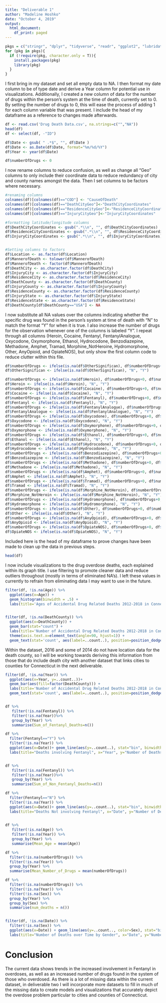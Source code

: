 ```yaml
---
title: "Deliverable 1"
author: "Madeline Hoshko"
date: "October 4, 2019"
output:
  html_document:
    df_print: paged
---
```



```r
pkgs = c("stringr", "dplyr", "tidyverse", "readr", "ggplot2", "lubridate")
for (pkg in pkgs){
  if (!require(pkg, character.only = T)){
    install.packages(pkg)
    library(pkg)
  }
}

```

I first bring in my dataset and set all empty data to NA. I then format my date column to be of type date and derive a Year column for potential use in visualizations. Additionally, I created a new column of data for the number of drugs within the person's system at the time of death, currently set to 0. By setting the number of drugs to 0, this will ease the process of adding 1 for each column variable that was present. I include the head of my dataframe as a reference to changes made afterwards.
```r
df <- read.csv('Drug Death Data.csv', na.strings=c("","NA"))
head(df)
df <- select(df, -"ID")

df$Date <- gsub( " .*$", "", df$Date )
df$Date <- as.Date(df$Date, format="%m/%d/%Y")
df$Year <- year(df$Date)

df$numberOfDrugs <- 0
```


I now rename columns to reduce confusion, as well as change all "Geo" columns to only include their coordinate data to reduce redundancy of city and county names amongst the data. Then I set columns to be factors where necessary.
```r
#renaming columns
colnames(df)[colnames(df)=="COD"] <- "CauseOfDeath"
colnames(df)[colnames(df)=="DeathCityGeo"]<-"DeathCityCoordinates"
colnames(df)[colnames(df)=="ResidenceCityGeo"]<-"ResidenceCityCoordinates"
colnames(df)[colnames(df)=="InjuryCityGeo"]<-"InjuryCityCoordinates"

#formatting latitude/longitude columns
df$DeathCityCoordinates <- gsub(".*\\n", "", df$DeathCityCoordinates)
df$ResidenceCityCoordinates <- gsub(".*\\n", "", df$ResidenceCityCoordinates)
df$InjuryCityCoordinates <- gsub(".*\\n", "", df$InjuryCityCoordinates)


#Setting columns to factors
df$Location <- as.factor(df$Location)
df$MannerofDeath <- tolower(df$MannerofDeath)
df$MannerofDeath <- factor(df$MannerofDeath)
df$DeathCity <- as.character.factor(df$DeathCity)
df$InjuryCity <- as.character.factor(df$InjuryCity)
df$ResidenceCity <- as.character.factor(df$ResidenceCity)
df$DeathCounty <- as.character.factor(df$DeathCounty)
df$InjuryCounty <- as.character.factor(df$InjuryCounty)
df$ResidenceCounty <- as.character.factor(df$ResidenceCounty)
df$InjuryState <- as.character.factor(df$InjuryState)
df$ResidenceState <- as.character.factor(df$ResidenceState)
df$DeathCounty[df$DeathCounty=="USA"] <- NA
```

I now substitute all NA values over the columns indicating whether the specific drug was found in the person's system at time of death with "N" to match the format "Y" for when it is true. I also increase the number of drugs for the observation whenever one of the columns is labeled "Y". I repeat through all columns (Heroin, Cocaine, Fentanyl, FentanylAnalogue, Oxycodone, Oxymorphone, Ethanol, Hydrocodone, Benzodiazepine, Methadone, Amphet, Tramad, Morphine_NotHeroine, Hydromorphone, Other, AnyOpioid, and OpiateNOS), but only show the first column code to reduce clutter within this file. 
```r

df$numberOfDrugs <- ifelse(is.na(df$OtherSignifican), df$numberOfDrugs+0, df$numberOfDrugs+1)
df$OtherSignifican <- ifelse(is.na(df$OtherSignifican), "N", "Y")
```


```r
df$numberOfDrugs <- ifelse(is.na(df$Heroin), df$numberOfDrugs+0, df$numberOfDrugs+1)
df$Heroin <- ifelse(is.na(df$Heroin), "N", "Y")
df$numberOfDrugs <- ifelse(is.na(df$Cocaine), df$numberOfDrugs+0, df$numberOfDrugs+1)
df$Cocaine <- ifelse(is.na(df$Cocaine), "N", "Y")
df$numberOfDrugs <- ifelse(is.na(df$Fentanyl), df$numberOfDrugs+0, df$numberOfDrugs+1)
df$Fentanyl <- ifelse(is.na(df$Fentanyl), "N", "Y")
df$numberOfDrugs <- ifelse(is.na(df$FentanylAnalogue), df$numberOfDrugs+0, df$numberOfDrugs+1)
df$FentanylAnalogue <- ifelse(is.na(df$FentanylAnalogue), "N", "Y")
df$numberOfDrugs <- ifelse(is.na(df$Oxycodone), df$numberOfDrugs+0, df$numberOfDrugs+1)
df$Oxycodone <- ifelse(is.na(df$Oxycodone), "N", "Y")
df$numberOfDrugs <- ifelse(is.na(df$Oxymorphone), df$numberOfDrugs+0, df$numberOfDrugs+1)
df$Oxymorphone <- ifelse(is.na(df$Oxymorphone), "N", "Y")
df$numberOfDrugs <- ifelse(is.na(df$Ethanol), df$numberOfDrugs+0, df$numberOfDrugs+1)
df$Ethanol <- ifelse(is.na(df$Ethanol), "N", "Y")
df$numberOfDrugs <- ifelse(is.na(df$Hydrocodone), df$numberOfDrugs+0, df$numberOfDrugs+1)
df$Hydrocodone <- ifelse(is.na(df$Hydrocodone), "N", "Y")
df$numberOfDrugs <- ifelse(is.na(df$Benzodiazepine), df$numberOfDrugs+0, df$numberOfDrugs+1)
df$Benzodiazepine <- ifelse(is.na(df$Benzodiazepine), "N", "Y")
df$numberOfDrugs <- ifelse(is.na(df$Methadone), df$numberOfDrugs+0, df$numberOfDrugs+1)
df$Methadone <- ifelse(is.na(df$Methadone), "N", "Y")
df$numberOfDrugs <- ifelse(is.na(df$Amphet), df$numberOfDrugs+0, df$numberOfDrugs+1)
df$Amphet <- ifelse(is.na(df$Amphet), "N", "Y")
df$numberOfDrugs <- ifelse(is.na(df$Tramad), df$numberOfDrugs+0, df$numberOfDrugs+1)
df$Tramad <- ifelse(is.na(df$Tramad), "N", "Y")
df$numberOfDrugs <- ifelse(is.na(df$Morphine_NotHeroin), df$numberOfDrugs+0, df$numberOfDrugs+1)
df$Morphine_NotHeroin <- ifelse(is.na(df$Morphine_NotHeroin), "N", "Y")
df$numberOfDrugs <- ifelse(is.na(df$Hydromorphone), df$numberOfDrugs+0, df$numberOfDrugs+1)
df$Hydromorphone <- ifelse(is.na(df$Hydromorphone), "N", "Y")
df$numberOfDrugs <- ifelse(is.na(df$Other), df$numberOfDrugs+0, df$numberOfDrugs+1)
df$Other <- ifelse(is.na(df$Other), "N", "Y")
df$numberOfDrugs <- ifelse(is.na(df$AnyOpioid), df$numberOfDrugs+0, df$numberOfDrugs+1)
df$AnyOpioid <- ifelse(is.na(df$AnyOpioid), "N", "Y")
df$numberOfDrugs <- ifelse(is.na(df$OpiateNOS), df$numberOfDrugs+0, df$numberOfDrugs+1)
df$OpiateNOS <- ifelse(is.na(df$OpiateNOS), "N", "Y")

```

Included here is the head of my dataframe to prove changes have been made to clean up the data in previous steps.
```r
head(df)
```

I now include visualizations to the drug overdose deaths, each explained within its graph title. I use filtering to promote cleaner data and reduce outliers throughout (mostly in terms of eliminated NA's). I left these values in currently to refrain from eliminating data I may want to use in the future.
```r
filter(df, !is.na(Age)) %>%
  ggplot(aes(x=Age)) + 
  geom_histogram(binwidth = .5) + 
  labs(title='Ages of Accidental Drug Related Deaths 2012-2018 in Connecticut', x='Age', y='Number of Deaths')


filter(df, !is.na(DeathCounty)) %>% 
  ggplot(aes(x=DeathCounty)) +
  geom_bar(stat="count") + 
  labs(title='Number of Accidental Drug Related Deaths 2012-2018 in Connecticut by County', x='County', y='Number of Deaths') + 
  theme(axis.text.x=element_text(angle=90, hjust=1)) +
  geom_text(stat='count', aes(label=..count..), position=position_dodge(width=0.9), vjust=-0.25)
```


Within the dataset, 2016 and some of 2014 do not have location data for the death county, so I will be working towards deriving this information from those that do include death city with another dataset that links cities to counties for Connecticut in the next deliverable.
```r
filter(df, !is.na(Year)) %>%
  ggplot(aes(x=Year, y=..count..))+
  geom_bar(aes(fill=factor(DeathCounty))) + 
  labs(title='Number of Accidental Drug Related Deaths 2012-2018 in Connecticut by Year', x='Year', y='Number of Deaths') +
  geom_text(stat='count', aes(label=..count..), position=position_dodge(width=0.9), vjust=-0.25)


df %>%
   filter(!is.na(Fentanyl)) %>%
   filter(!is.na(Year))%>%
   group_by(Year) %>%
   summarise(Sum_of_Fentanyl_Deaths=n())

df %>%
  filter(Fentanyl=="Y") %>%
  filter(!is.na(Year)) %>%
  ggplot(aes(x=Date))+ geom_line(aes(y=..count..), stat="bin", binwidth=35)+
  labs(title="Deaths involving Fentanyl", x="Year", y="Number of Deaths") 


df %>%
   filter(!is.na(Fentanyl)) %>%
   filter(!is.na(Year))%>%
   group_by(Year) %>%
   summarise(Sum_of_Non_Fentanyl_Deaths=n())

df %>%
  filter(Fentanyl=="N") %>%
  filter(!is.na(Year)) %>%  
  ggplot(aes(x=Date))+ geom_line(aes(y=..count..), stat="bin", binwidth=25) +
  labs(title="Deaths Not involving Fentanyl", x="Date", y="Number of Deaths")
  

df %>%
   filter(!is.na(Age)) %>%
   filter(!is.na(Year)) %>%
   group_by(Year) %>%
   summarise(Mean_Age = mean(Age))

df %>%
  filter(!is.na(numberOfDrugs)) %>%
  filter(!is.na(Year)) %>%
  group_by(Year) %>%
  summarise(Mean_Number_of_Drugs = mean(numberOfDrugs))

df %>%
  filter(!is.na(numberOfDrugs)) %>%
  filter(!is.na(Year)) %>%
  filter(!is.na(Sex)) %>%
  group_by(Year) %>%
  group_by(Sex) %>%
  summarise(num_deaths = n())


filter(df, !is.na(Date)) %>%
  filter(!is.na(Sex)) %>%
  ggplot(aes(x=Date)) + geom_line(aes(y=..count.., color=Sex), stat="bin", binwidth=50) +
  labs(title="Number of Deaths over Time by Gender", x="Date", y="Number of Deaths")

```

<h1>Conclusion</h1>
The current data shows trends in the increased involvement in Fentanyl in overdoses, as well as an increased number of drugs found in the system of those who overdosed. As there is a lot of missing data within the current dataset, in deliverable two I will incorporate more datasets to fill in much of the missing data to create models and visualizations that accurately depict the overdose problem particular to cities and counties of Connecticut.